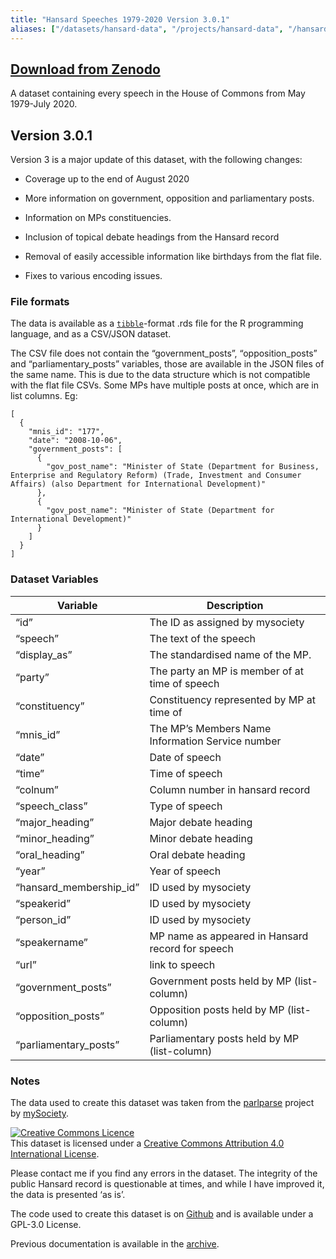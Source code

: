 ```yaml
---
title: "Hansard Speeches 1979-2020 Version 3.0.1"
aliases: ["/datasets/hansard-data", "/projects/hansard-data", "/hansard-data"]
---
```


## [Download from Zenodo](https://doi.org/10.5281/zenodo.780985)

A dataset containing every speech in the House of Commons from May 1979-July 2020.

## Version 3.0.1

Version 3 is a major update of this dataset, with the following changes:

- Coverage up to the end of August 2020

- More information on government, opposition and parliamentary posts.

- Information on MPs constituencies.

- Inclusion of topical debate headings from the Hansard record

- Removal of easily accessible information like birthdays from the flat file.

- Fixes to various encoding issues. 


### File formats

The data is available as a [`tibble`](https://tibble.tidyverse.org/)-format .rds file for the R programming language, and as a CSV/JSON dataset. 

The CSV file does not contain the "government_posts", "opposition_posts" and "parliamentary_posts" variables, those are available in the JSON files of the same name. This is due to the data structure which is not compatible with the flat file CSVs. Some MPs have multiple posts at once, which are in list columns. Eg:

```
[
  {
    "mnis_id": "177",
    "date": "2008-10-06",
    "government_posts": [
      {
        "gov_post_name": "Minister of State (Department for Business, Enterprise and Regulatory Reform) (Trade, Investment and Consumer Affairs) (also Department for International Development)"
      },
      {
        "gov_post_name": "Minister of State (Department for International Development)"
      }
    ]
  }
]
```

### Dataset Variables

| Variable | Description |
|------------------|--------------|
"id" | The ID as assigned by mysociety
"speech" | The text of the speech
"display_as" | The standardised name of the MP.
"party" | The party an MP is member of at time of speech
"constituency" | Constituency represented by MP at time of 
"mnis_id" | The MP's Members Name Information Service number
"date" | Date of speech 
"time" | Time of speech
"colnum" | Column number in hansard record
"speech_class" | Type of speech
"major_heading" | Major debate heading
"minor_heading" | Minor debate heading
"oral_heading" | Oral debate heading
"year" | Year of speech
"hansard_membership_id" | ID used by mysociety
"speakerid" | ID used by mysociety
"person_id" | ID used by mysociety
"speakername" | MP name as appeared in Hansard record for speech
"url" | link to speech
"government_posts" | Government posts held by MP (list-column)
"opposition_posts" | Opposition posts held by MP (list-column)
"parliamentary_posts" | Parliamentary posts held by MP (list-column)


### Notes

The data used to create this dataset was taken from the [parlparse](https://github.com/mysociety/parlparse) project by [mySociety](https://www.mysociety.org/).

<a rel="license" href="http://creativecommons.org/licenses/by/4.0/"><img alt="Creative Commons Licence" style="border-width:0" src="https://i.creativecommons.org/l/by/4.0/88x31.png" /></a><br />This dataset is licensed under a <a rel="license" href="http://creativecommons.org/licenses/by/4.0/">Creative Commons Attribution 4.0 International License</a>.

Please contact me if you find any errors in the dataset. The integrity of the public Hansard record is questionable at times, and while I have improved it, the data is presented 'as is'.

The code used to create this dataset is on [Github](https://github.com/evanodell/hansard-data3) and is available under a GPL-3.0 License.

Previous documentation is available in the [archive](/archive).
